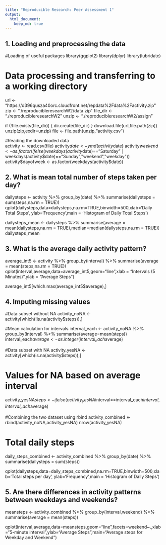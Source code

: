 ---
title: "Reproducible Research: Peer Assessment 1"
output: 
  html_document:
    keep_md: true
---

## 1. Loading and preprocessing the data

#Loading of useful packages
library(ggplot2)
library(dplyr)
library(lubridate)

# Data processing and transferring to a working directory
url <- "https://d396qusza40orc.cloudfront.net/repdata%2Fdata%2Factivity.zip"
zip <- "./reproducibleresearchW2/data.zip" 
file_dir <- "./reproducibleresearchW2"
unzip <- "./reproducibleresearchW2/assign"

if (!file.exists(file_dir)) {
    dir.create(file_dir)
    }
download.file(url,file.path(zip))
unzip(zip,exdir=unzip)
file <- file.path(unzip,"activity.csv")

#Reading the downloaded data  
activity <- read.csv(file)
    activity$date <- ymd(activity$date)
    activity$weekend <- as.factor(ifelse(weekdays(activity$date)=="Saturday" |       weekdays(activity$date)=="Sunday","weekend","weekday"))
    activity$dayofweek <- as.factor(weekdays(activity$date))


## 2. What is mean total number of steps taken per day?

dailysteps <- activity %>% group_by(date) %>% summarise(dailysteps = sum(steps,na.rm = TRUE))
qplot(dailysteps,data=dailysteps,na.rm=TRUE,binwidth=500,xlab='Daily Total Steps', ylab='Frequency',main = 'Histogram of Daily Total Steps')

dailysteps_mean <- dailysteps %>% summarise(average = mean(dailysteps,na.rm = TRUE),median=median(dailysteps,na.rm = TRUE))
    dailysteps_mean


## 3. What is the average daily activity pattern?

average_int5 <- activity %>% group_by(interval) %>% summarise(average = mean(steps,na.rm = TRUE))
qplot(interval,average,data=average_int5,geom="line",xlab = "Intervals (5 Minutes)",ylab = "Average Steps")

average_int5[which.max(average_int5$average),]


## 4. Imputing missing values

#Data subset without NA
activity_noNA <- activity[which(!is.na(activity$steps)),]
  
#Mean calculation for intervals
interval_each <- activity_noNA %>% group_by(interval) %>% summarise(average=mean(steps))
    interval_each$average <- as.integer(interval_each$average)
    
#Data subset with NA
activity_yesNA <- activity[which(is.na(activity$steps)),]
    
# Values for NA based on average interval
activity_yesNA$steps <- ifelse(activity_yesNA$interval==interval_each$interval,interval_each$average)
    
#Combining the two dataset using rbind
activity_combined <- rbind(activity_noNA,activity_yesNA)
nrow(activity_yesNA)
 
# Total daily steps
daily_steps_combined <- activity_combined %>% group_by(date) %>% summarise(dailysteps = sum(steps))

qplot(dailysteps,data=daily_steps_combined,na.rm=TRUE,binwidth=500,xlab='Total steps per day', ylab='Frequency',main = 'Histogram of Daily Steps')
 

## 5. Are there differences in activity patterns between weekdays and weekends?

meansteps <- activity_combined %>% group_by(interval,weekend) %>%   summarise(average = mean(steps))

qplot(interval,average,data=meansteps,geom="line",facets=weekend~.,xlab="5-minute interval",ylab="Average Steps",main="Average steps for Weekday and Weekend")
